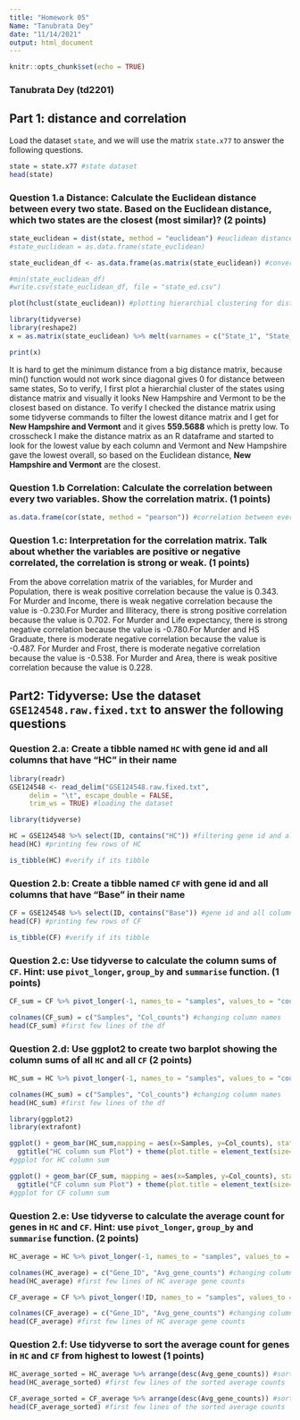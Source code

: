 ---
title: "Homework 05"
Name: "Tanubrata Dey"
date: "11/14/2021"
output: html_document
---

```{r setup, include=FALSE}
knitr::opts_chunk$set(echo = TRUE)
```

### Tanubrata Dey (td2201)

## Part 1: distance and correlation

Load the dataset `state`, and we will use the matrix `state.x77` to answer the following questions.

```{r}
state = state.x77 #state dataset
head(state)
```


### Question 1.a Distance: Calculate the Euclidean distance between every two state. Based on the Euclidean distance, which two states are the closest (most similar)? (2 points)


```{r}
state_euclidean = dist(state, method = "euclidean") #euclidean distance matrix
#state_euclidean = as.data.frame(state_euclidean)
```

```{r}
state_euclidean_df <- as.data.frame(as.matrix(state_euclidean)) #converting the distance matrix as a dataframe

#min(state_euclidean_df)
#write.csv(state_euclidean_df, file = "state_ed.csv")
```


```{r, fig.height=30, fig.width=20}
plot(hclust(state_euclidean)) #plotting hierarchial clustering for distance matrix
```

```{r}
library(tidyverse)
library(reshape2)
x = as.matrix(state_euclidean) %>% melt(varnames = c("State_1", "State_2"), value.name = "distance") %>% arrange(distance) %>% filter(distance != 0) %>% filter(row_number()==1) #getting the states with lowest distance value

print(x)
```

It is hard to get the minimum distance from a big distance matrix, because min() function would not work since diagonal gives 0 for distance between same states, So to verify, I first plot a hierarchial cluster of the states using distance matrix and visually it looks New Hampshire and Vermont to be the closest based on distance. To verify I checked the distance matrix using some tidyverse commands to filter the lowest ditance matrix and I get for **New Hampshire and Vermont** and it gives **559.5688** which is pretty low. To crosscheck I make the distance matrix as an R dataframe and started to look for the lowest value by each column and Vermont and New Hampshire gave the lowest overall, so based on the Euclidean distance, **New Hampshire and Vermont** are the closest.


### Question 1.b Correlation: Calculate the correlation between every two variables. Show the correlation matrix. (1 points)

```{r}
as.data.frame(cor(state, method = "pearson")) #correlation between every two variables of the state dataset
```


### Question 1.c: Interpretation for the correlation matrix. Talk about whether the variables are positive or negative correlated, the correlation is strong or weak. (1 points)



From the above correlation matrix of the variables, for Murder and Population, there is weak positive correlation because the value is 0.343. For Murder and Income, there is weak negative correlation because the value is -0.230.For Murder and Illiteracy, there is strong positive correlation because the value is 0.702. For Murder and Life expectancy, there is strong negative correlation because the value is -0.780.For Murder and HS Graduate, there is moderate negative correlation because the value is -0.487. For Murder and Frost, there is moderate negative correlation because the value is -0.538. For Murder and Area, there is weak positive correlation because the value is 0.228. 

## Part2: Tidyverse: Use the dataset `GSE124548.raw.fixed.txt` to answer the following questions

### Question 2.a: Create a tibble named `HC` with gene id and all columns that have "HC" in their name

```{r}
library(readr)
GSE124548 <- read_delim("GSE124548.raw.fixed.txt", 
     delim = "\t", escape_double = FALSE, 
     trim_ws = TRUE) #loading the dataset
```

```{r}
library(tidyverse)
```

```{r}
HC = GSE124548 %>% select(ID, contains("HC")) #filtering gene id and all columns that have "HC" in their name
head(HC) #printing few rows of HC
```

```{r}
is_tibble(HC) #verify if its tibble
```


### Question 2.b: Create a tibble named `CF` with gene id and all columns that have "Base" in their name

```{r}
CF = GSE124548 %>% select(ID, contains("Base")) #gene id and all columns that have "Base" in their name
head(CF) #printing few rows of CF
```

```{r}
is_tibble(CF) #verify if its tibble
```

### Question 2.c: Use tidyverse to calculate the column sums of `CF`. Hint: use `pivot_longer`, `group_by` and `summarise` function. (1 points)

```{r}
CF_sum = CF %>% pivot_longer(-1, names_to = "samples", values_to = "counts") %>% group_by(samples) %>% summarise(sum(counts)) #calculating the column sums of `CF`

colnames(CF_sum) = c("Samples", "Col_counts") #changing column names
head(CF_sum) #first few lines of the df
```

### Question 2.d: Use ggplot2 to create two barplot showing the column sums of all `HC` and all `CF` (2 points)

```{r}
HC_sum = HC %>% pivot_longer(-1, names_to = "samples", values_to = "counts") %>% group_by(samples) %>% summarise(sum(counts)) #calculating the column sums of `HC`

colnames(HC_sum) = c("Samples", "Col_counts") #changing column names
head(HC_sum) #first few lines of the df
```

```{r}
library(ggplot2)
library(extrafont)
```

```{r}
ggplot() + geom_bar(HC_sum,mapping = aes(x=Samples, y=Col_counts), stat = "identity", color="green4", fill="green1") + theme_minimal() + scale_x_discrete(guide = guide_axis(angle = 90)) + theme_minimal() +
  ggtitle("HC column sum Plot") + theme(plot.title = element_text(size=20, face="bold", vjust=1, lineheight=0.6))
#ggplot for HC column sum
```

```{r}
ggplot() + geom_bar(CF_sum, mapping = aes(x=Samples, y=Col_counts), stat = "identity", color="darkorange4", fill="darkorange1") + scale_x_discrete(guide = guide_axis(angle = 90)) + theme_minimal() +
  ggtitle("CF column sum Plot") + theme(plot.title = element_text(size=20, face="bold", vjust=1, lineheight=0.6))
#ggplot for CF column sum
```

### Question 2.e: Use tidyverse to calculate the average count for genes in `HC` and `CF`. Hint: use `pivot_longer`, `group_by` and `summarise` function. (2 points)

```{r}
HC_average = HC %>% pivot_longer(-1, names_to = "samples", values_to = "counts") %>% group_by(ID) %>% summarise(mean(counts)) #calculating the average count for genes in `HC`

colnames(HC_average) = c("Gene_ID", "Avg_gene_counts") #changing column names
head(HC_average) #first few lines of HC average gene counts
```

```{r}
CF_average = CF %>% pivot_longer(!ID, names_to = "samples", values_to = "counts") %>% group_by(ID) %>% summarise(mean(counts)) #calculating the average count for genes in `CF`

colnames(CF_average) = c("Gene_ID", "Avg_gene_counts") #changing column names
head(CF_average) #first few lines of HC average gene counts
```

### Question 2.f: Use tidyverse to sort the average count for genes in `HC` and `CF` from  highest to lowest (1 points)


```{r}
HC_average_sorted = HC_average %>% arrange(desc(Avg_gene_counts)) #sorting the average count for genes in `HC`
head(HC_average_sorted) #first few lines of the sorted average counts
```

```{r}
CF_average_sorted = CF_average %>% arrange(desc(Avg_gene_counts)) #sorting the average count for genes in `CF`
head(CF_average_sorted) #first few lines of the sorted average counts
```

